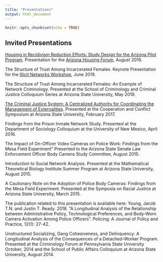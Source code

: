 ```yaml
---
title: "Presentations"
output: html_document
---
```


```r
knitr::opts_chunk$set(echo = TRUE)
```

## Invited Presentations

[Housing in Recidivism Reduction Efforts: Study Design for the Arizona Pilot Program](https://github.com/jacobtnyoung/jacobtnyoung.github.io/raw/master/_presentations/housing_forum_presentation_young.pdf). Presentation for the [Arizona Housing Forum](https://housing.az.gov/2019-arizona-housing-forum/overview), August 2019.

The Structure of Trust Among Incarcerated Females. Keynote Presentation for the [Illicit Networks Workshop](https://illicitnetworksworkshop.com/), June 2019.

The Structure of Trust Among Incarcerated Females: An Example of Network Criminology. Presented at the School of Criminology and Criminal Justice Colloquium Series at Arizona State University, May 2019.

[The Criminal Justice System: A Centralized Authority for Coordinating the Management of Externalities](https://vimeo.com/205621861). Presented at the Cooperation and Conflict Symposium at Arizona State University, February 2017.

Findings from the Prison Inmate Network Study. Presented at the Department of Sociology Colloquium at the University of New Mexico, April 2016.

The Impact of On-Officer Video Cameras on Police Work: Findings from the Mesa Field Experiment” Presented to the Arizona State Senate Law Enforcement Officer Body Camera Study Committee, August 2015.

Introduction to Social Network Analysis. Presented at the Mathematical Theoretical Biology Institute Summer Program at Arizona State University, August 2015.

A Cautionary Note on the Adoption of Police Body Cameras: Findings from the Mesa Field Experiment. Presented at the Symposia on Racial Justice at Arizona State University, March 2015.

The publication related to this presentation is available here:
Young, Jacob T.N. and Justin T. Ready. 2018. “A Longitudinal Analysis of the Relationship between Administrative Policy, Technological Preferences, and Body-Worn Camera Activation Among Police Officers”. Policing: A Journal of Policy and Practice, 12(1): 27-42.

Unstructured Socializing, Gang Cohesiveness, and Delinquency: A Longitudinal Analysis of the Consequences of a Detached-Worker Program. Presented at the Criminology Forum at Pennsylvania State University October, 2014 and the School of Public Affairs Colloquium at Arizona State University, August 2014.


